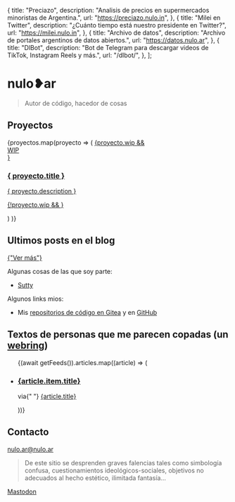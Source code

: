 


  {
    title: "Preciazo",
    description:
      "Analisis de precios en supermercados minoristas de Argentina.",
    url: "https://preciazo.nulo.in",
  },
  {
    title: "Milei en Twitter",
    description: "¿Cuánto tiempo está nuestro presidente en Twitter?",
    url: "https://milei.nulo.in",
  },
  {
    title: "Archivo de datos",
    description: "Archivo de portales argentinos de datos abiertos.",
    url: "https://datos.nulo.ar",
  },
  {
    title: "DlBot",
    description:
      "Bot de Telegram para descargar videos de TikTok, Instagram Reels y más.",
    url: "/dlbot/",
  },
];

<Layout title="nulo.ar" description="Mi sitio web personal">
<Prose>

# nulo❥ar

> Autor de código, hacedor de cosas

<div class="not-prose">
  <Nav active="inicio" className="" />
</div>

## Proyectos

<div class="not-prose grid grid-cols-2 md:grid-cols-3 gap-4">
{proyectos.map(proyecto => (
   <a href={ proyecto.url } class="rounded-2xl shadow hover:shadow-lg transition-shadow bg-neutral-50 text-neutral-900 dark:bg-neutral-900 dark:text-neutral-100 relative overflow-hidden">
      {proyecto.wip && 
        <div class="bg-hazard w-64 font-black leading-none text-xl text-white text-center -rotate-45 z-20 absolute bottom-[10%] right-[-6rem]">WIP</div>}
      <div class="flex flex-col justify-between bg-neutral-50/85 dark:bg-neutral-800/85 z-10 relative h-full p-4">
        <div class="flex flex-col gap-2 px-1">
          <h3 class="font-semibold text-2xl">{ proyecto.title }</h3>
          <p class="leading-5">{ proyecto.description }</p>
        </div>
        {!proyecto.wip &&
          <span class="fill-current size-8 block justify-self-end place-self-end">
            <Icon name="eva:arrow-forward-fill" size="2rem" />
          </span>}
      </div>
    </a>

)
)}

</div>

## Ultimos posts en el blog

<div class="not-prose">
  <BlogList entries={entries} small n={3} />
  <a
    href="/blog"
    class="font-semibold bg-neutral-100 dark:bg-neutral-800 inline-flex items-center leading-none rounded-lg px-4 py-2 my-4 gap-1 group"
  >
    {"Ver más"}
    <Icon
      name="eva:arrow-forward-fill"
      class="group-hover:translate-x-1 transition-transform"
      size="1.5rem"
    />
  </a>
</div>

Algunas cosas de las que soy parte:

- [Sutty](https://sutty.coop.ar/)

Algunos links mios:

- Mis [repositorios de código en Gitea](https://gitea.nulo.in/Nulo) y en [GitHub](https://github.com/catdevnull)

## Textos de personas que me parecen copadas (un [webring](https://es.wikipedia.org/wiki/Anillo_web))

<ul class="not-prose grid grid-cols-2 md:grid-cols-3 gap-4">
  {(await getFeeds()).articles.map((article) => (
    <li class="border-2 dark:border-neutral-400 rounded-lg p-3 flex flex-col gap-1">
      <h3 class="font-bold text-xl leading-tight text-neutral-900 dark:text-neutral-100">
        <a
          class="py-3 underline"
          href={article.item.link}
          target="_blank"
          rel="noopener"
        >
          {article.item.title}
        </a>
      </h3>
      <p class="leading-tight">
        via{" "}
        <a class="underline" href={article.link}>
          {article.title}
        </a>
      </p>
    </li>
  ))}
</ul>

## Contacto

[nulo.ar@nulo.ar](mailto:nulo.ar@nulo.ar)

> De este sitio se desprenden graves falencias tales como simbología confusa, cuestionamientos ideológicos-sociales, objetivos no adecuados al hecho estético, ilimitada fantasía...

<a rel="me noopener noreferrer" href="https://todon.eu/@Nulo">
  Mastodon
</a>

</Prose>
</Layout>
